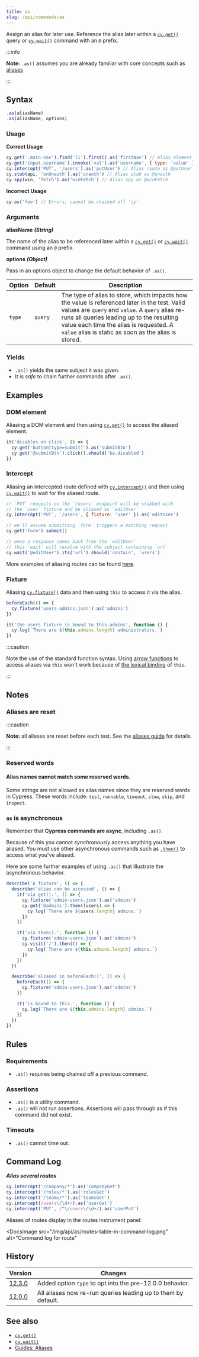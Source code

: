 ```yaml
---
title: as
slug: /api/commands/as
---
```


Assign an alias for later use. Reference the alias later within a
[`cy.get()`](/api/commands/get) query or [`cy.wait()`](/api/commands/wait)
command with an `@` prefix.

:::info

**Note:** `.as()` assumes you are already familiar with core concepts such as
[aliases](/guides/core-concepts/variables-and-aliases)

:::

## Syntax

```javascript
.as(aliasName)
.as(aliasName, options)
```

### Usage

**<Icon name="check-circle" color="green" /> Correct Usage**

```javascript
cy.get('.main-nav').find('li').first().as('firstNav') // Alias element as @firstNav
cy.get('input.username').invoke('val').as('username', { type: 'value' }) // Alias a static (not re-queried) value
cy.intercept('PUT', '/users').as('putUser') // Alias route as @putUser
cy.stub(api, 'onUnauth').as('unauth') // Alias stub as @unauth
cy.spy(win, 'fetch').as('winFetch') // Alias spy as @winFetch
```

**<Icon name="exclamation-triangle" color="red" /> Incorrect Usage**

```javascript
cy.as('foo') // Errors, cannot be chained off 'cy'
```

### Arguments

**<Icon name="angle-right" /> aliasName** **_(String)_**

The name of the alias to be referenced later within a
[`cy.get()`](/api/commands/get) or [`cy.wait()`](/api/commands/wait) command
using an `@` prefix.

**<Icon name="angle-right"></Icon> options** **_(Object)_**

Pass in an options object to change the default behavior of `.as()`.

| Option | Default | Description                                                                                                                                                                                                                          |
| ------ | ------- | ------------------------------------------------------------------------------------------------------------------------------------------------------------------------------------------------------------------------------------ |
| `type` | `query` | The type of alias to store, which impacts how the value is referenced later in the test. Valid values are `query` and `value`. A `query` alias re-runs all queries leading up to the resulting value each time the alias is requested. A `value` alias is static as soon as the alias is stored. |

### Yields [<Icon name="question-circle"/>](/guides/core-concepts/introduction-to-cypress#Subject-Management)

- `.as()` yields the same subject it was given.
- It is _safe_ to chain further commands after `.as()`.

## Examples

### DOM element

Aliasing a DOM element and then using [`cy.get()`](/api/commands/get) to access
the aliased element.

```javascript
it('disables on click', () => {
  cy.get('button[type=submit]').as('submitBtn')
  cy.get('@submitBtn').click().should('be.disabled')
})
```

### Intercept

Aliasing an intercepted route defined with
[`cy.intercept()`](/api/commands/intercept) and then using
[`cy.wait()`](/api/commands/wait) to wait for the aliased route.

```javascript
// `PUT` requests on the `/users` endpoint will be stubbed with
// the `user` fixture and be aliased as `editUser`
cy.intercept('PUT', '/users', { fixture: 'user' }).as('editUser')

// we'll assume submitting `form` triggers a matching request
cy.get('form').submit()

// once a response comes back from the `editUser`
// this `wait` will resolve with the subject containing `url`
cy.wait('@editUser').its('url').should('contain', 'users')
```

More examples of aliasing routes can be found
[here](/api/commands/intercept#Aliasing-an-intercepted-route).

### Fixture

Aliasing [`cy.fixture()`](/api/commands/fixture) data and then using `this` to
access it via the alias.

```javascript
beforeEach(() => {
  cy.fixture('users-admins.json').as('admins')
})

it('the users fixture is bound to this.admins', function () {
  cy.log(`There are ${this.admins.length} administrators.`)
})
```

:::caution

Note the use of the standard function syntax. Using
[arrow functions](https://developer.mozilla.org/en-US/docs/Web/JavaScript/Reference/Functions/Arrow_functions)
to access aliases via `this` won't work because of
[the lexical binding](https://developer.mozilla.org/en-US/docs/Web/JavaScript/Reference/Functions/Arrow_functions#No_separate_this)
of `this`.

:::

## Notes

### Aliases are reset

:::caution

**Note:** all aliases are reset before each test. See the
[aliases guide](/guides/core-concepts/variables-and-aliases) for details.

:::

### Reserved words

#### Alias names cannot match some reserved words.

Some strings are not allowed as alias names since they are reserved words in
Cypress. These words include: `test`, `runnable`, `timeout`, `slow`, `skip`, and
`inspect`.

### `as` is asynchronous

Remember that **Cypress commands are async**, including `.as()`.

Because of this you cannot _synchronously_ access anything you have aliased. You
must use other asynchronous commands such as [`.then()`](/api/commands/then) to
access what you've aliased.

Here are some further examples of using `.as()` that illustrate the asynchronous
behavior.

```javascript
describe('A fixture', () => {
  describe('alias can be accessed', () => {
    it('via get().', () => {
      cy.fixture('admin-users.json').as('admins')
      cy.get('@admins').then((users) => {
        cy.log(`There are ${users.length} admins.`)
      })
    })

    it('via then().', function () {
      cy.fixture('admin-users.json').as('admins')
      cy.visit('/').then(() => {
        cy.log(`There are ${this.admins.length} admins.`)
      })
    })
  })

  describe('aliased in beforeEach()', () => {
    beforeEach(() => {
      cy.fixture('admin-users.json').as('admins')
    })

    it('is bound to this.', function () {
      cy.log(`There are ${this.admins.length} admins.`)
    })
  })
})
```

## Rules

### Requirements [<Icon name="question-circle"/>](/guides/core-concepts/introduction-to-cypress#Chains-of-Commands)

- `.as()` requires being chained off a previous command.

### Assertions [<Icon name="question-circle"/>](/guides/core-concepts/introduction-to-cypress#Assertions)

- `.as()` is a utility command.</li><li>`.as()` will not run assertions.
  Assertions will pass through as if this command did not exist.

### Timeouts [<Icon name="question-circle"/>](/guides/core-concepts/introduction-to-cypress#Timeouts)

- `.as()` cannot time out.

## Command Log

**_Alias several routes_**

```javascript
cy.intercept('/company/*').as('companyGet')
cy.intercept('/roles/*').as('rolesGet')
cy.intercept('/teams/*').as('teamsGet')
cy.intercept(/users\/\d+/).as('userGet')
cy.intercept('PUT', /^\/users\/\d+/).as('userPut')
```

Aliases of routes display in the routes instrument panel:

<DocsImage
  src="/img/api/as/routes-table-in-command-log.png"
  alt="Command log for route"
></DocsImage>

## History

| Version                                       | Changes                                                       |
| --------------------------------------------- | ------------------------------------------------------------- |
| [12.3.0](/guides/references/changelog#12-3-0) | Added option `type` to opt into the pre-12.0.0 behavior.      |
| [12.0.0](/guides/references/changelog#12-0-0) | All aliases now re-run queries leading up to them by default. |

## See also

- [`cy.get()`](/api/commands/get)
- [`cy.wait()`](/api/commands/wait)
- [Guides: Aliases](/guides/core-concepts/variables-and-aliases)
